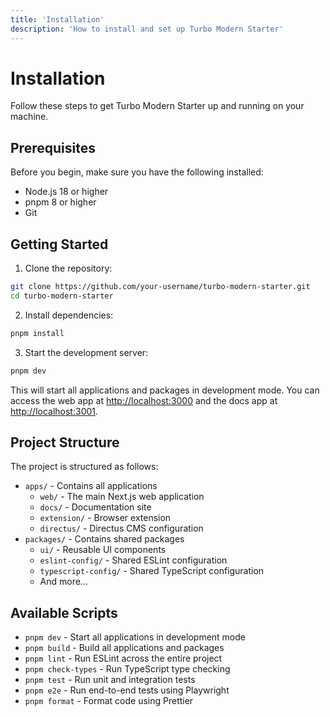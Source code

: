 ```yaml
---
title: 'Installation'
description: 'How to install and set up Turbo Modern Starter'
---
```


# Installation

Follow these steps to get Turbo Modern Starter up and running on your machine.

## Prerequisites

Before you begin, make sure you have the following installed:

- Node.js 18 or higher
- pnpm 8 or higher
- Git

## Getting Started

1. Clone the repository:

```bash
git clone https://github.com/your-username/turbo-modern-starter.git
cd turbo-modern-starter
```

2. Install dependencies:

```bash
pnpm install
```

3. Start the development server:

```bash
pnpm dev
```

This will start all applications and packages in development mode. You can access the web app at [http://localhost:3000](http://localhost:3000) and the docs app at [http://localhost:3001](http://localhost:3001).

## Project Structure

The project is structured as follows:

- `apps/` - Contains all applications
  - `web/` - The main Next.js web application
  - `docs/` - Documentation site
  - `extension/` - Browser extension
  - `directus/` - Directus CMS configuration
- `packages/` - Contains shared packages
  - `ui/` - Reusable UI components
  - `eslint-config/` - Shared ESLint configuration
  - `typescript-config/` - Shared TypeScript configuration
  - And more...

## Available Scripts

- `pnpm dev` - Start all applications in development mode
- `pnpm build` - Build all applications and packages
- `pnpm lint` - Run ESLint across the entire project
- `pnpm check-types` - Run TypeScript type checking
- `pnpm test` - Run unit and integration tests
- `pnpm e2e` - Run end-to-end tests using Playwright
- `pnpm format` - Format code using Prettier